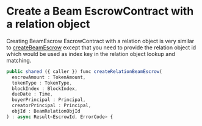 # Create a Beam EscrowContract with a relation object

Creating BeamEscrow EscrowContract with a relation object is very similar to [createBeamEscrow](/docs/smartcontracts/beamescrow/simplebeam) except that you need to provide the relation object id which would be used as index key in the relation object lookup and matching.

```js
public shared ({ caller }) func createRelationBeamEscrow(
  escrowAmount : TokenAmount,
  tokenType : TokenType,
  blockIndex : BlockIndex,
  dueDate : Time,
  buyerPrincipal : Principal,
  creatorPrincipal : Principal,
  objId : BeamRelationObjId
) : async Result<EscrowId, ErrorCode> {
```
